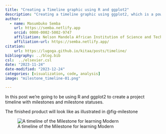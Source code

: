 ```yaml
---
title: "Creating a Timeline graphic using R and ggplot2"
description: "Creating a timeline graphic using ggplot2, which is a powerful data visualization library in R"
author: 
  - name: Masumbuko Semba
    url: https://semba.netlify.app
    orcid: 0000-0002-5002-9747
    affiliation: Nelson Mandela African Institution of Science and Technology
    affiliation-url: https://semba.netlify.app/  
citation: 
    url: https://lugoga.github.io/kitaa/posts/timeline/
bibliography: ../blog.bib
csl:  ../elsevier.csl
date: "2023-11-24"
date-modified: "2023-12-24"
categories: [visualization, code, analysis]
image: "milestone_timeline-01.png"

---
```



In this post we’re going to be using R and ggplot2 to create a project timeline with milestones and milestone statuses.

The finished product will look like as illustrated in @fig-milestone

![A timeline of the Milestone for learning Modern](milestone_timeline-01.png){#fig-milestone}


